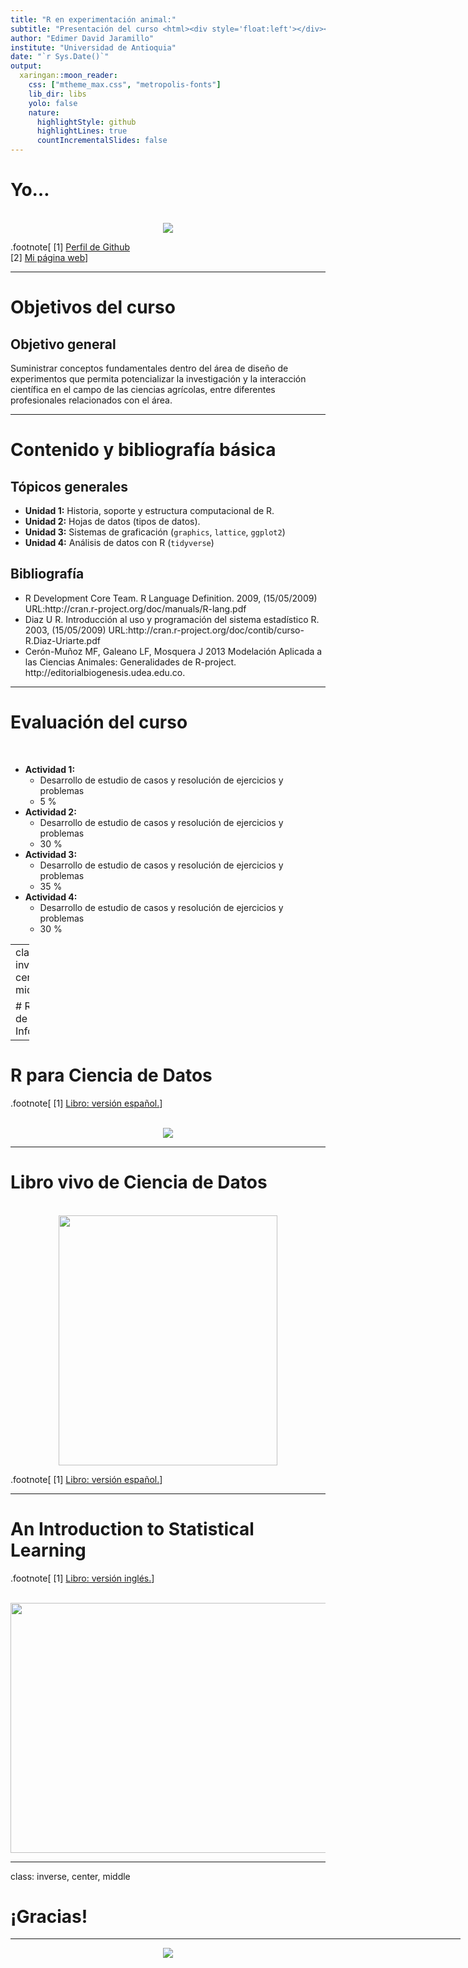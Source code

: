 ```yaml
---
title: "R en experimentación animal:"
subtitle: "Presentación del curso <html><div style='float:left'></div><hr color='#EB811B' size=1px width=800px></html>"
author: "Edimer David Jaramillo"
institute: "Universidad de Antioquia"
date: "`r Sys.Date()`"
output:
  xaringan::moon_reader:
    css: ["mtheme_max.css", "metropolis-fonts"]
    lib_dir: libs
    yolo: false
    nature:
      highlightStyle: github
      highlightLines: true
      countIncrementalSlides: false
---
```



# Yo...

<br>
<center>
<img src = "img/img17.png"/>
</center>

.footnote[
[1] [Perfil de Github](https://github.com/Edimer) <br>
[2] [Mi página web](https://edimer.github.io/)
]

---

# Objetivos del curso

## Objetivo general

Suministrar conceptos fundamentales dentro del área de diseño de experimentos que permita potencializar la investigación y la interacción científica en el campo de las ciencias agrícolas, entre diferentes profesionales relacionados con el área.

---

# Contenido y bibliografía básica

## Tópicos generales

- **Unidad 1:** Historia, soporte y estructura computacional de R.
- **Unidad 2:** Hojas de datos (tipos de datos).
- **Unidad 3:** Sistemas de graficación (`graphics`, `lattice`, `ggplot2`)
- **Unidad 4:** Análisis de datos con R (`tidyverse`)

## Bibliografía

- R Development Core Team. R Language Definition. 2009, (15/05/2009) URL:http://cran.r-project.org/doc/manuals/R-lang.pdf
- Diaz U R. Introducción al uso y programación del sistema estadístico R. 2003, (15/05/2009) URL:http://cran.r-project.org/doc/contib/curso-R.Diaz-Uriarte.pdf
- Cerón-Muñoz MF, Galeano LF, Mosquera J 2013 Modelación Aplicada a las Ciencias Animales: Generalidades de R-project. http://editorialbiogenesis.udea.edu.co.

---

# Evaluación del curso

<br>

- **Actividad 1:** 
  - Desarrollo de estudio de casos y resolución de ejercicios y problemas
  - 5 %
- **Actividad 2:** 
  - Desarrollo de estudio de casos y resolución de ejercicios y problemas
  - 30 %
- **Actividad 3:** 
  - Desarrollo de estudio de casos y resolución de ejercicios y problemas
  - 35 %
- **Actividad 4:** 
  - Desarrollo de estudio de casos y resolución de ejercicios y problemas
  - 30 %  

---
class: inverse, center, middle

# Recursos de Información
<html><div style='float:left'></div><hr color='#EB811B' size=1px width=720px></html>

---

# R para Ciencia de Datos

.footnote[
[1] [Libro: versión español.](https://es.r4ds.hadley.nz/)
]

<br>
<center>
<img src = "img/libro2.png"/>
</center>

---

# Libro vivo de Ciencia de Datos

<br>
<center>
<img src = "img/libro3.png"width = 350; height = 400/>
</center>

.footnote[
[1] [Libro: versión español.](https://librovivodecienciadedatos.ai/)
]

---

# An Introduction to Statistical Learning

.footnote[
[1] [Libro: versión inglés.](http://faculty.marshall.usc.edu/gareth-james/ISL/)
]

<br>
<center>
<img src = "img/libro1.png" width = 600; height = 400/>
</center>

---
class: inverse, center, middle

# ¡Gracias!

<html><div style='float:left'></div><hr color='#EB811B' size=1px width=720px></html> 

<center>
<img src="img/gracias.gif"/>
</center>

